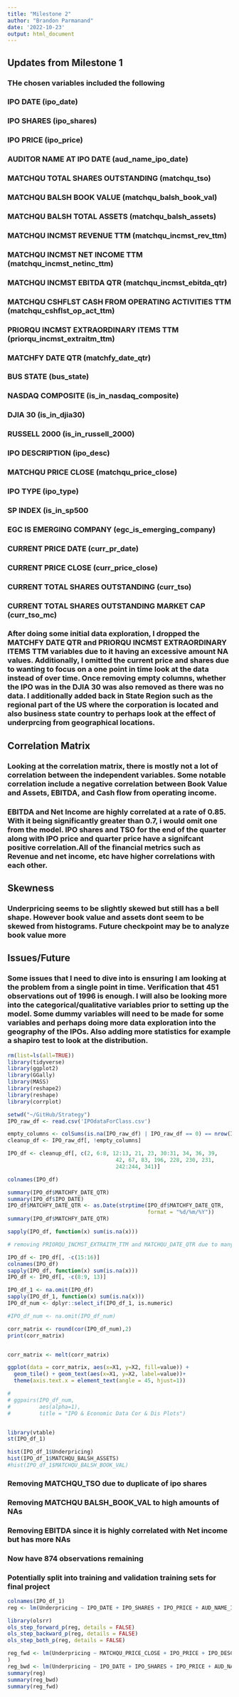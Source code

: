 ```yaml
---
title: "Milestone 2"
author: "Brandon Parmanand"
date: '2022-10-23'
output: html_document
---
```

## Updates from Milestone 1
### THe chosen variables included the following
### IPO DATE (ipo_date)
### IPO SHARES (ipo_shares)
### IPO PRICE (ipo_price)
### AUDITOR NAME AT IPO DATE (aud_name_ipo_date)
### MATCHQU TOTAL SHARES OUTSTANDING (matchqu_tso)
### MATCHQU BALSH BOOK VALUE (matchqu_balsh_book_val)
### MATCHQU BALSH TOTAL ASSETS (matchqu_balsh_assets)
### MATCHQU INCMST REVENUE TTM (matchqu_incmst_rev_ttm)
### MATCHQU INCMST NET INCOME TTM (matchqu_incmst_netinc_ttm)
### MATCHQU INCMST EBITDA QTR (matchqu_incmst_ebitda_qtr)
### MATCHQU CSHFLST CASH FROM OPERATING ACTIVITIES TTM (matchqu_cshflst_op_act_ttm)
### PRIORQU INCMST EXTRAORDINARY ITEMS TTM (priorqu_incmst_extraitm_ttm)
### MATCHFY DATE QTR (matchfy_date_qtr)
### BUS STATE (bus_state)
### NASDAQ COMPOSITE (is_in_nasdaq_composite)
### DJIA 30 (is_in_djia30)
### RUSSELL 2000 (is_in_russell_2000)
### IPO DESCRIPTION (ipo_desc)
### MATCHQU PRICE CLOSE (matchqu_price_close)
### IPO TYPE (ipo_type)
### SP INDEX (is_in_sp500
### EGC IS EMERGING COMPANY (egc_is_emerging_company)
### CURRENT PRICE DATE (curr_pr_date)
### CURRENT PRICE CLOSE (curr_price_close)
### CURRENT TOTAL SHARES OUTSTANDING (curr_tso)
### CURRENT TOTAL SHARES OUTSTANDING MARKET CAP (curr_tso_mc)
### After doing some initial data exploration, I dropped the MATCHFY DATE QTR and PRIORQU INCMST EXTRAORDINARY ITEMS TTM variables due to it having an excessive amount NA values. Additionally, I omitted the current price and shares due to wanting to focus on a one point in time look at the data instead of over time. Once removing empty columns, whether the IPO was in the DJIA 30 was also removed as there was no data. I additionally added back in State Region such as the regional part of the US where the corporation is located and also business state country to perhaps look at the effect of underprcing from geographical locations.

## Correlation Matrix
### Looking at the correlation matrix, there is mostly not a lot of correlation between the independent variables. Some notable correlation include a negative correlation between Book Value and  Assets, EBITDA, and Cash flow from operating income.
### EBITDA and Net Income are highly correlated at a rate of 0.85. With it being significantly greater than 0.7, i would omit one from the model. IPO shares and TSO for the end of the quarter along with IPO price and quarter price have a signifcant positive correlation.All of the financial metrics such as Revenue and net income, etc have higher correlations with each other.

## Skewness
### Underpricing seems to be slightly skewed but still has a bell shape. However book value and assets dont seem to be skewed from histograms. Future checkpoint may be to analyze book value more

## Issues/Future
### Some issues that I need to dive into is ensuring I am looking at the problem from a single point in time. Verification that 451 observations out of 1996 is enough. I will also be looking more into the categorical/qualitative variables prior to setting up the model. Some dummy variables will need to be made for some variables and perhaps doing more data exploration into the geography of the IPOs. Also adding more statistics for example a shapiro test to look at the distribution. 


```r
rm(list=ls(all=TRUE))
library(tidyverse)
library(ggplot2)
library(GGally)
library(MASS) 
library(reshape2) 
library(reshape) 
library(corrplot)
```

```r



setwd("~/GitHub/Strategy")
IPO_raw_df <- read.csv('IPOdataForClass.csv')

empty_columns <- colSums(is.na(IPO_raw_df) | IPO_raw_df == 0) == nrow(IPO_raw_df)
cleanup_df <- IPO_raw_df[, !empty_columns]

IPO_df <- cleanup_df[, c(2, 6:8, 12:13, 21, 23, 30:31, 34, 36, 39,
                                  42, 67, 83, 196, 228, 230, 231,
                                  242:244, 341)]

colnames(IPO_df)

summary(IPO_df$MATCHFY_DATE_QTR)
summary(IPO_df$IPO_DATE)
IPO_df$MATCHFY_DATE_QTR <- as.Date(strptime(IPO_df$MATCHFY_DATE_QTR, 
                                            format = "%d/%m/%Y"))
summary(IPO_df$MATCHFY_DATE_QTR)

sapply(IPO_df, function(x) sum(is.na(x)))

# removing PRIORQU_INCMST_EXTRAITM_TTM and MATCHQU_DATE_QTR due to many NAs

IPO_df <- IPO_df[, -c(15:16)]
colnames(IPO_df)
sapply(IPO_df, function(x) sum(is.na(x)))
IPO_df <- IPO_df[, -c(8:9, 13)]

IPO_df_1 <- na.omit(IPO_df)
sapply(IPO_df_1, function(x) sum(is.na(x)))
IPO_df_num <- dplyr::select_if(IPO_df_1, is.numeric)

#IPO_df_num <- na.omit(IPO_df_num)

corr_matrix <- round(cor(IPO_df_num),2)
print(corr_matrix)


corr_matrix <- melt(corr_matrix)

ggplot(data = corr_matrix, aes(x=X1, y=X2, fill=value)) + 
  geom_tile() + geom_text(aes(x=X1, y=X2, label=value))+
  theme(axis.text.x = element_text(angle = 45, hjust=1))

# 
# ggpairs(IPO_df_num,
#         aes(alpha=1),
#         title = "IPO & Economic Data Cor & Dis Plots")


library(vtable)
st(IPO_df_1)

hist(IPO_df_1$Underpricing)
hist(IPO_df_1$MATCHQU_BALSH_ASSETS)
#hist(IPO_df_1$MATCHQU_BALSH_BOOK_VAL)

```

### Removing MATCHQU_TSO due to duplicate of ipo shares
### Removing MATCHQU BALSH_BOOK_VAL to high amounts of NAs
### Removing EBITDA since it is highly correlated with Net income but has more NAs
### Now have 874 observations remaining
### Potentially split into training and validation training sets for final project


```r
colnames(IPO_df_1)
reg <- lm(Underpricing ~ IPO_DATE + IPO_SHARES + IPO_PRICE + AUD_NAME_IPO_DATE + IPO_DESC + MATCHQU_PRICE_CLOSE + MATCHQU_BALSH_ASSETS + MATCHQU_INCMST_REV_TTM + MATCHQU_INCMST_NETINC_TTM + MATCHQU_CSHFLST_OP_ACT_TTM + IPO_TYPE + BUS_STATE + BUS_STATE_REGION + BUS_STATE_COUNTRY + IS_IN_SP500 + IS_IN_NASDAQ_COMPOSITE + IS_IN_RUSSELL_2000 + EGC_IS_EMERGING_COMPANY, data = IPO_df_1)

library(olsrr)
ols_step_forward_p(reg, details = FALSE)
ols_step_backward_p(reg, details = FALSE)
ols_step_both_p(reg, details = FALSE)

reg_fwd <- lm(Underpricing ~ MATCHQU_PRICE_CLOSE + IPO_PRICE + IPO_DESC + AUD_NAME_IPO_DATE + IS_IN_RUSSELL_2000 + BUS_STATE + IPO_SHARES + IS_IN_SP500 + IPO_TYPE + EGC_IS_EMERGING_COMPANY + IPO_DATE, data = IPO_df_1
)
reg_bwd <- lm(Underpricing ~ IPO_DATE + IPO_SHARES + IPO_PRICE + AUD_NAME_IPO_DATE + IPO_DESC + MATCHQU_PRICE_CLOSE + IPO_TYPE + BUS_STATE + BUS_STATE_REGION + BUS_STATE_COUNTRY + IS_IN_SP500 + IS_IN_RUSSELL_2000 + EGC_IS_EMERGING_COMPANY, data = IPO_df_1)
summary(reg)
summary(reg_bwd)
summary(reg_fwd)
```



